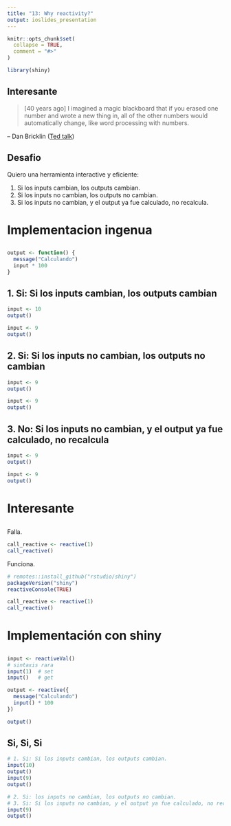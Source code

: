 ```yaml
---
title: "13: Why reactivity?"
output: ioslides_presentation
---
```


```r
knitr::opts_chunk$set(
  collapse = TRUE,
  comment = "#>"
)

library(shiny)
```

## Interesante

> [40 years ago] I imagined a magic blackboard that if you erased one number and wrote a new thing in, all of the other numbers would automatically change, like word processing with numbers.

-- Dan Bricklin ([Ted talk](https://www.youtube.com/watch?v=YDvbDiJZpy0&feature=youtu.be))

## Desafio

Quiero una herramienta interactive y eficiente:

1. Si los inputs cambian, los outputs cambian.
2. Si los inputs no cambian, los outputs no cambian.
3. Si los inputs no cambian, y el output ya fue calculado, no recalcula.



# Implementacion ingenua

##

```r
output <- function() {
  message("Calculando") 
  input * 100
}
```

## 1. Si: Si los inputs cambian, los outputs cambian

```r
input <- 10
output()

input <- 9
output()
```

## 2. Si: Si los inputs no cambian, los outputs no cambian

```r
input <- 9
output()

input <- 9
output()
```

## 3. No: Si los inputs no cambian, y el output ya fue calculado, no recalcula

```r
input <- 9
output()

input <- 9
output()
```



# Interesante

##

Falla.

```r
call_reactive <- reactive(1)
call_reactive()
```

Funciona.

```r
# remotes::install_github("rstudio/shiny")
packageVersion("shiny")
reactiveConsole(TRUE)

call_reactive <- reactive(1)
call_reactive()
```



# Implementación con shiny

##

```r
input <- reactiveVal()
# sintaxis rara
input(1)  # set
input()   # get

output <- reactive({
  message("Calculando")
  input() * 100
})

output()
```

## Si, Si, Si

```r
# 1. Si: Si los inputs cambian, los outputs cambian.
input(10)
output()
input(9)
output()

# 2. Si: los inputs no cambian, los outputs no cambian.
# 3. Si: Si los inputs no cambian, y el output ya fue calculado, no recalcula.
input(9)
output()
```

